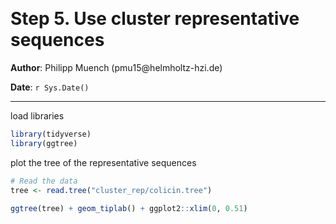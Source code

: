 Step 5. Use cluster representative sequences
==============================================

**Author**: Philipp Muench (pmu15@helmholtz-hzi.de)

**Date**: `r Sys.Date()`

----------------------------------------

<style type="text/css">
h1 {
    line-height: 120%;
}
</style>


load libraries 

```r
library(tidyverse)
library(ggtree)
```

plot the tree of the representative sequences 

```r
# Read the data
tree <- read.tree("cluster_rep/colicin.tree")

ggtree(tree) + geom_tiplab() + ggplot2::xlim(0, 0.51) 
```

